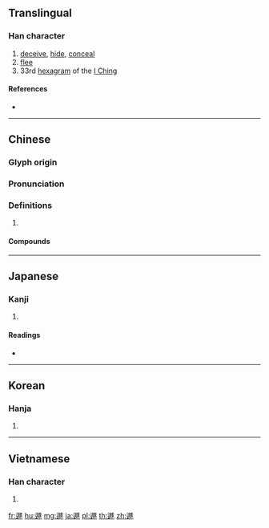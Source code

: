 {{character info/new}}
==Translingual==

===Han character===
{{Han char|rn=162|rad=辵|as=11|sn=15|four=31303|canj=YBMO|ids=⿺辶豚}}

# [[deceive]], [[hide]], [[conceal]]
# [[flee]]
# 33rd [[hexagram]] of the [[I Ching]]

====References====
* {{Han ref|kx=1264.130|dkj=39089|dj=1760.030|hdz=63876.210|uh=906F|ud=36975|bh=E851|bd=59473}}

----

==Chinese==
{{zh-forms}}

===Glyph origin===
{{Han etym}}

===Pronunciation===
{{zh-pron
|m=dùn
|c=deon6
|mc=y
|oc=y
|cat=
}}

===Definitions===
{{zh-hanzi}}

# {{rfdef|zh}}

====Compounds====
{{zh-der|飛遯離俗|遯跡山林|遯形|肥遯|遯辭|遯世|遯心|肥遯鳴高}}

----

==Japanese==

===Kanji===
{{ja-kanji|grade=|rs=辵11}}

# {{defn|lang=ja|sort=辵11}}

====Readings====
* {{ja-readings|on=[[とん]] (ton), [[どん]] (don)|kun=[[のがれる]] (nogareru)|nanori=}}

----

==Korean==

===Hanja===
{{ko-hanja|hangeul=둔|eumhun=|rv=dun|mr=tun|y=twun}}

# {{defn|lang=ko|sort=辵11}}

----

==Vietnamese==

===Han character===
{{vi-hantu|[[rộn]]|rs=辵11}}

# {{defn|lang=vi|sort=辵11}}

[[fr:遯]]
[[hu:遯]]
[[mg:遯]]
[[ja:遯]]
[[pl:遯]]
[[th:遯]]
[[zh:遯]]